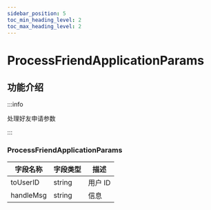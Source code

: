 ```yaml
---
sidebar_position: 5
toc_min_heading_level: 2
toc_max_heading_level: 2
---
```


# ProcessFriendApplicationParams

## 功能介绍

:::info

处理好友申请参数

:::

###  ProcessFriendApplicationParams

| 字段名称       | 字段类型 | 描述                    |
| -------------- | -------- | ----------------------- |
| toUserID | string   | 用户 ID         |
| handleMsg | string |信息                 |
